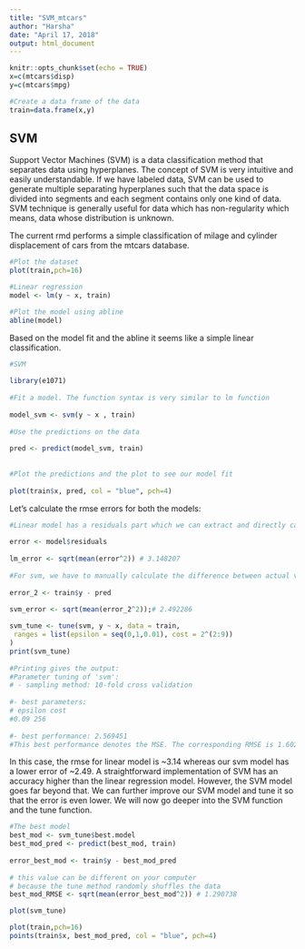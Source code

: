 ---
title: "SVM_mtcars"
author: "Harsha"
date: "April 17, 2018"
output: html_document
---

```{r setup, include=FALSE}
knitr::opts_chunk$set(echo = TRUE)
x=c(mtcars$disp)
y=c(mtcars$mpg)

#Create a data frame of the data
train=data.frame(x,y)
```

## SVM

Support Vector Machines (SVM) is a data classification method that separates data using hyperplanes. The concept of SVM is very intuitive and easily understandable. If we have labeled data, SVM can be used to generate multiple separating hyperplanes such that the data space is divided into segments and each segment contains only one kind of data. SVM technique is generally useful for data which has non-regularity which means, data whose distribution is unknown.

The current rmd performs a simple classification of milage and cylinder displacement of cars from the mtcars database.
```{r mtcars}
#Plot the dataset
plot(train,pch=16)

#Linear regression
model <- lm(y ~ x, train)

#Plot the model using abline
abline(model)


```

Based on the model fit and the abline it seems like a simple linear classification. 

```{r pressure, echo=FALSE}
#SVM
 
library(e1071)
 
#Fit a model. The function syntax is very similar to lm function
 
model_svm <- svm(y ~ x , train)
 
#Use the predictions on the data
 
pred <- predict(model_svm, train)
 
 
#Plot the predictions and the plot to see our model fit
 
plot(train$x, pred, col = "blue", pch=4)
```
Let's calculate the rmse errors for both the models:

```{r}
#Linear model has a residuals part which we can extract and directly calculate rmse
 
error <- model$residuals
 
lm_error <- sqrt(mean(error^2)) # 3.148207
 
#For svm, we have to manually calculate the difference between actual values (train$y) with our predictions (pred)
 
error_2 <- train$y - pred
 
svm_error <- sqrt(mean(error_2^2));# 2.492286
```
```{r}
svm_tune <- tune(svm, y ~ x, data = train,
 ranges = list(epsilon = seq(0,1,0.01), cost = 2^(2:9))
)
print(svm_tune)
 
#Printing gives the output:
#Parameter tuning of 'svm':
# - sampling method: 10-fold cross validation 
 
#- best parameters:
# epsilon cost
#0.09 256
 
#- best performance: 2.569451
#This best performance denotes the MSE. The corresponding RMSE is 1.602951 which is square root of MSE
```
In this case, the rmse for linear model is ~3.14 whereas our svm model has a lower error of ~2.49. A straightforward implementation of SVM has an accuracy higher than the linear regression model. However, the SVM model goes far beyond that. We can further improve our SVM model and tune it so that the error is even lower. We will now go deeper into the SVM function and the tune function. 

```{r}
#The best model
best_mod <- svm_tune$best.model
best_mod_pred <- predict(best_mod, train) 
 
error_best_mod <- train$y - best_mod_pred 
 
# this value can be different on your computer
# because the tune method randomly shuffles the data
best_mod_RMSE <- sqrt(mean(error_best_mod^2)) # 1.290738

plot(svm_tune)

plot(train,pch=16)
points(train$x, best_mod_pred, col = "blue", pch=4)


```

